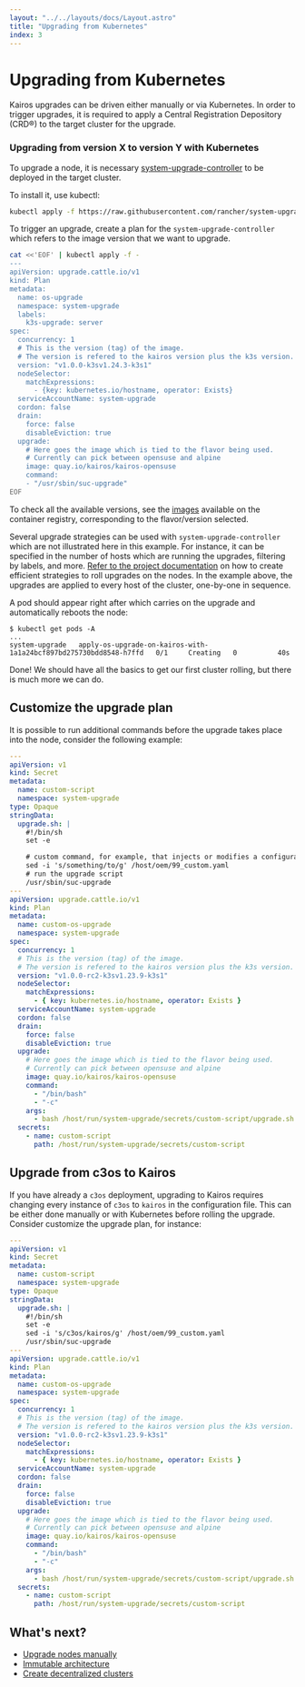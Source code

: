 ```yaml
---
layout: "../../layouts/docs/Layout.astro"
title: "Upgrading from Kubernetes"
index: 3
---
```



# Upgrading from Kubernetes

Kairos upgrades can be driven either manually or via Kubernetes. In order to trigger upgrades, it is required to apply a Central Registration Depository (CRD®) to the target cluster for the upgrade.

### Upgrading from version X to version Y with Kubernetes

To upgrade a node, it is necessary [system-upgrade-controller](https://github.com/rancher/system-upgrade-controller) to be deployed in the target cluster.

To install it, use kubectl:

```bash
kubectl apply -f https://raw.githubusercontent.com/rancher/system-upgrade-controller/master/manifests/system-upgrade-controller.yaml
```

To trigger an upgrade, create a plan for the `system-upgrade-controller` which refers to the image version that we want to upgrade.

```bash
cat <<'EOF' | kubectl apply -f -
---
apiVersion: upgrade.cattle.io/v1
kind: Plan
metadata:
  name: os-upgrade
  namespace: system-upgrade
  labels:
    k3s-upgrade: server
spec:
  concurrency: 1
  # This is the version (tag) of the image.
  # The version is refered to the kairos version plus the k3s version.
  version: "v1.0.0-k3sv1.24.3-k3s1"
  nodeSelector:
    matchExpressions:
      - {key: kubernetes.io/hostname, operator: Exists}
  serviceAccountName: system-upgrade
  cordon: false
  drain:
    force: false
    disableEviction: true
  upgrade:
    # Here goes the image which is tied to the flavor being used.
    # Currently can pick between opensuse and alpine
    image: quay.io/kairos/kairos-opensuse
    command:
    - "/usr/sbin/suc-upgrade"
EOF
```

To check all the available versions, see the [images](https://quay.io/repository/kairos/kairos-opensuse?tab=tags) available on the container registry, corresponding to the flavor/version selected.

<Info>

Several upgrade strategies can be used with `system-upgrade-controller` which are not illustrated here in this example. For instance, it can be specified in the number of hosts which are running the upgrades, filtering by labels, and more. [Refer to the project documentation](https://github.com/rancher/system-upgrade-controller) on how to create efficient strategies to roll upgrades on the nodes. In the example above, the upgrades are applied to every host of the cluster, one-by-one in sequence.

</Info>

A pod should appear right after which carries on the upgrade and automatically reboots the node:

```
$ kubectl get pods -A
...
system-upgrade   apply-os-upgrade-on-kairos-with-1a1a24bcf897bd275730bdd8548-h7ffd   0/1     Creating   0          40s
```

Done! We should have all the basics to get our first cluster rolling, but there is much more we can do.

## Customize the upgrade plan

It is possible to run additional commands before the upgrade takes place into the node, consider the following example:

```yaml
---
apiVersion: v1
kind: Secret
metadata:
  name: custom-script
  namespace: system-upgrade
type: Opaque
stringData:
  upgrade.sh: |
    #!/bin/sh
    set -e

    # custom command, for example, that injects or modifies a configuration option
    sed -i 's/something/to/g' /host/oem/99_custom.yaml
    # run the upgrade script
    /usr/sbin/suc-upgrade
---
apiVersion: upgrade.cattle.io/v1
kind: Plan
metadata:
  name: custom-os-upgrade
  namespace: system-upgrade
spec:
  concurrency: 1
  # This is the version (tag) of the image.
  # The version is refered to the kairos version plus the k3s version.
  version: "v1.0.0-rc2-k3sv1.23.9-k3s1"
  nodeSelector:
    matchExpressions:
      - { key: kubernetes.io/hostname, operator: Exists }
  serviceAccountName: system-upgrade
  cordon: false
  drain:
    force: false
    disableEviction: true
  upgrade:
    # Here goes the image which is tied to the flavor being used.
    # Currently can pick between opensuse and alpine
    image: quay.io/kairos/kairos-opensuse
    command:
      - "/bin/bash"
      - "-c"
    args:
      - bash /host/run/system-upgrade/secrets/custom-script/upgrade.sh
  secrets:
    - name: custom-script
      path: /host/run/system-upgrade/secrets/custom-script
```

## Upgrade from c3os to Kairos

If you have already a `c3os` deployment, upgrading to Kairos requires changing every instance of `c3os` to `kairos` in the configuration file. This can be either done manually or with Kubernetes before rolling the upgrade.  Consider customize the upgrade plan, for instance:

```yaml
---
apiVersion: v1
kind: Secret
metadata:
  name: custom-script
  namespace: system-upgrade
type: Opaque
stringData:
  upgrade.sh: |
    #!/bin/sh
    set -e
    sed -i 's/c3os/kairos/g' /host/oem/99_custom.yaml
    /usr/sbin/suc-upgrade
---
apiVersion: upgrade.cattle.io/v1
kind: Plan
metadata:
  name: custom-os-upgrade
  namespace: system-upgrade
spec:
  concurrency: 1
  # This is the version (tag) of the image.
  # The version is refered to the kairos version plus the k3s version.
  version: "v1.0.0-rc2-k3sv1.23.9-k3s1"
  nodeSelector:
    matchExpressions:
      - { key: kubernetes.io/hostname, operator: Exists }
  serviceAccountName: system-upgrade
  cordon: false
  drain:
    force: false
    disableEviction: true
  upgrade:
    # Here goes the image which is tied to the flavor being used.
    # Currently can pick between opensuse and alpine
    image: quay.io/kairos/kairos-opensuse
    command:
      - "/bin/bash"
      - "-c"
    args:
      - bash /host/run/system-upgrade/secrets/custom-script/upgrade.sh
  secrets:
    - name: custom-script
      path: /host/run/system-upgrade/secrets/custom-script
```

## What's next?

- [Upgrade nodes manually](/upgrade/manual)
- [Immutable architecture](/architecture/immutable)
- [Create decentralized clusters](/installation/p2p)
